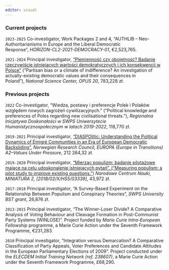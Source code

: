 ```yaml
---
editor: visual
---
```


### Current projects

`2023-2025` Co-investigator, Work Packages 2 and 4, “AUTHLIB – Neo-Authoritarianisms in Europe and the Liberal Democratic Response”, *HORIZON-CL2-2021-DEMOCRACY-01*, €2,523,765.

`2021-2024` Principal investigator, [“Plemienność czy obojętność? Badanie rzeczywiście istniejących wartości demokratycznych i ich konsekwencji w Polsce”](https://ludzie.nauka.gov.pl/ln/profiles/zxjk14IR1Uy/edit/projects/616bdfe865655035b853c2e2) (“Partisan bias or a climate of indifference? An investigation of actually-existing democratic values and their consequences in Poland”), *National Science Center, OPUS 20*, 783,228 zł.

### Previous projects

`2022` Co-investigator, “Wiedza, postawy i preferencje Polek i Polaków względem nowych zagrożeń cywilizacyjnych.” (“Political knowledge and preferences of Poles regarding new civilisational threats.”), *Regionalna Inicjatywa Doskonałości w SWPS Uniwersytecie Humanistycznospołecznym w latach 2019-2022*, 118,770 zł.

`2019-2021` Principal investigator, [“DIASPOlitic: Understanding the Political Dynamics of Émigré Communities in an Era of European Democratic Backsliding”](https://ludzie.nauka.gov.pl/ln/profiles/zxjk14IR1Uy/edit/projects/617eceddee98f707803828a8), *Norwegian Research Council, EUROPA (Europe in Transitions) A2–Values Under Pressure*, 212 264,32 zł.

`2019-2020` Principal investigator, [“Mierząc populizm: badanie pilotażowe mające na celu udoskonalenie istniejących pytań”. (“Measuring populism: a pilot study to improve existing questions.”](https://ludzie.nauka.gov.pl/ln/profiles/zxjk14IR1Uy/edit/projects/6165f2cc65655035b853a8ec)) *Narodowe Centrum Nauki, MINIATURA 2, \[2018/02/X/HS5/03339\]*, 43,972 zł.

`2017-2018` Principal investigator, “A Survey-Based Experiment on the Relationship Between Populism and Conspiracy Theories”, *SWPS University BST grant*, 26,876 zł.

`2013-2015` Principal investigator, “The Winner-Loser Divide? A Comparative Analysis of Voting Behaviour and Cleavage Formation in Post-Communist Party Systems (WINLOSE)”. Project funded by *Marie Curie Intra-European Fellowship* programme, a Marie Curie Action under the Seventh Framework Programme, €231,283.

`2010` Principal investigator, “Integration versus Demarcation? A Comparative Classification of Party Appeals, Voter Preferences and Candidate Attitudes in the European Parliamentary Elections of 2009”. Project conducted under the *ELECDEM Initial Training Network (ref. 238607)*, a Marie Curie Action under the Seventh Framework Programme, £68,290.
